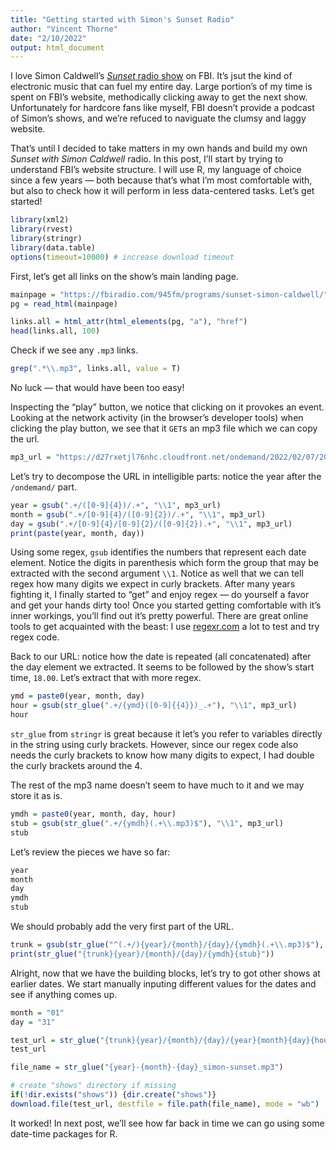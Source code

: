 ```yaml
---
title: "Getting started with Simon's Sunset Radio"
author: "Vincent Thorne"
date: "2/10/2022"
output: html_document
---
```


I love Simon Caldwell's [*Sunset* radio show](https://fbiradio.com/945fm/programs/sunset-simon-caldwell/) on FBI. It's jsut the kind of electronic music that can fuel my entire day. Large portion's of my time is spent on FBI's website, methodically clicking away to get the next show. Unfortunately for hardcore fans like myself, FBI doesn't provide a podcast of Simon's shows, and we're refuced to naviguate the clumsy and laggy website.

That's until I decided to take matters in my own hands and build my own *Sunset with Simon Caldwell* radio. In this post, I'll start by trying to understand FBI's website structure. I will use R, my language of choice since a few years — both because that's what I'm most comfortable with, but also to check how it will perform in less data-centered tasks. Let's get started!

```r
library(xml2)
library(rvest)
library(stringr)
library(data.table)
options(timeout=10000) # increase download timeout
```


First, let's get all links on the show's main landing page.

```r
mainpage = "https://fbiradio.com/945fm/programs/sunset-simon-caldwell/"
pg = read_html(mainpage)

links.all = html_attr(html_elements(pg, "a"), "href")
head(links.all, 100)
```

Check if we see any `.mp3` links.

```r
grep(".*\\.mp3", links.all, value = T)
```

No luck — that would have been too easy!

Inspecting the "play" button, we notice that clicking on it provokes an event. Looking at the network activity (in the browser's developer tools) when clicking the play button, we see that it `GET`s an mp3 file which we can copy the url.

```r
mp3_url = "https://d27rxetjl76nhc.cloudfront.net/ondemand/2022/02/07/202202071800_1_1_Sunset_-_Simon_Caldwell.mp3"
```

Let's try to decompose the URL in intelligible parts: notice the year after the `/ondemand/` part.

```r
year = gsub(".+/([0-9]{4})/.+", "\\1", mp3_url)
month = gsub(".+/[0-9]{4}/([0-9]{2})/.+", "\\1", mp3_url)
day = gsub(".+/[0-9]{4}/[0-9]{2}/([0-9]{2}).+", "\\1", mp3_url)
print(paste(year, month, day))
```

Using some regex, `gsub` identifies the numbers that represent each date element. Notice the digits in parenthesis which form the group that may be extracted with the second argument `\\1`. Notice as well that we can tell regex how many digits we expect in curly brackets. After many years fighting it, I finally started to "get" and enjoy regex — do yourself a favor and get your hands dirty too! Once you started getting comfortable with it's inner workings, you'll find out it's pretty powerful. There are great online tools to get acquainted with the beast: I use [regexr.com](regexr.com) a lot to test and try regex code.

Back to our URL: notice how the date is repeated (all concatenated) after the day element we extracted. It seems to be followed by the show's start time, `18.00`. Let's extract that with more regex.

```r
ymd = paste0(year, month, day)
hour = gsub(str_glue(".+/{ymd}([0-9]{{4}})_.+"), "\\1", mp3_url)
hour
```

`str_glue` from `stringr` is great because it let's you refer to variables directly in the string using curly brackets. However, since our regex code also needs the curly brackets to know how many digits to expect, I had double the curly brackets around the 4.

The rest of the mp3 name doesn't seem to have much to it and we may store it as is.

```r
ymdh = paste0(year, month, day, hour)
stub = gsub(str_glue(".+/{ymdh}(.+\\.mp3)$"), "\\1", mp3_url)
stub
```


Let's review the pieces we have so far:
```r
year
month
day
ymdh
stub
```

We should probably add the very first part of the URL.
```r
trunk = gsub(str_glue("^(.+/){year}/{month}/{day}/{ymdh}(.+\\.mp3)$"), "\\1", mp3_url)
print(str_glue("{trunk}{year}/{month}/{day}/{ymdh}{stub}"))
```

Alright, now that we have the building blocks, let's try to got other shows at earlier dates. We start manually inputing different values for the dates and see if anything comes up.

```r
month = "01"
day = "31"

test_url = str_glue("{trunk}{year}/{month}/{day}/{year}{month}{day}{hour}{stub}")
test_url

file_name = str_glue("{year}-{month}-{day}_simon-sunset.mp3")

# create "shows" directory if missing 
if(!dir.exists("shows")) {dir.create("shows")}
download.file(test_url, destfile = file.path(file_name), mode = "wb")
```

It worked! In next post, we'll see how far back in time we can go using some date-time packages for R.